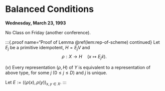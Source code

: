 # Balanced Conditions {#lec24}
**Wednesday, March 23, 1993**

No Class on Friday (another conference).

:::{.proof name="Proof of Lemma \@ref(lem:rep-of-scheme) continued}
Let $E_j$ be a primitive idempotent, $H = E_jV$ and 
$$\rho: X\to H \quad (x\mapsto E_j\hat{x}).$$

| $(v)$ Every representation $(\rho, H)$ of $Y$ is equivalent to a representation of above type, for some $j$ $(0\leq j\leq D)$ and $j$ is unique.

Let $E:=(\langle \rho(x), \rho(y))_{x,y\in X}$.
:::
